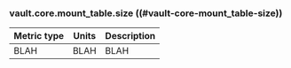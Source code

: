 ### vault.core.mount_table.size ((#vault-core-mount_table-size))

Metric type | Units | Description
----------- | ----- | -----------
BLAH     | BLAH    | BLAH